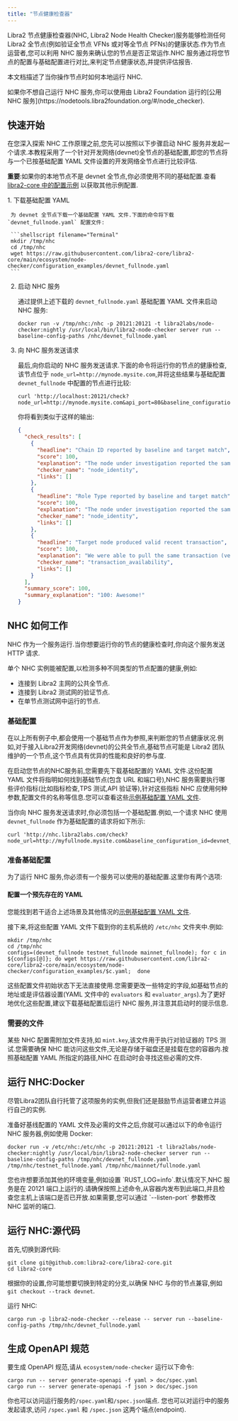 ```yaml
---
title: "节点健康检查器"
---
```



Libra2 节点健康检查器(NHC, Libra2 Node Health Checker)服务能够检测任何 Libra2 全节点(例如验证全节点 VFNs 或对等全节点 PFNs)的健康状态.作为节点运营者,您可以利用 NHC 服务来确认您的节点是否正常运作.NHC 服务通过将您节点的配置与基础配置进行对比,来判定节点健康状态,并提供评估报告.

本文档描述了当你操作节点时如何本地运行 NHC.

<Aside type="note">
  如果你不想自己运行 NHC 服务,你可以使用由 Libra2 Foundation 运行的[公用 NHC 服务](https://nodetools.libra2foundation.org/#/node_checker).
</Aside>

## 快速开始

在您深入探索 NHC 工作原理之前,您先可以按照以下步骤启动 NHC 服务并发起一个请求.本教程采用了一个针对开发网络(devnet)全节点的基础配置,即您的节点将与一个已按基础配置 YAML 文件设置的开发网络全节点进行比较评估.

**重要**:如果你的本地节点不是 devnet 全节点,你必须使用不同的基础配置.查看 [libra2-core 中的配置示例](https://github.com/libra2org/libra2-core/tree/main/ecosystem/node-checker/configuration_examples) 以获取其他示例配置.

<Steps>
  1. 下载基础配置 YAML

     为 devnet 全节点下载一个基础配置 YAML 文件.下面的命令将下载 `devnet_fullnode.yaml` 配置文件:

     ```shellscript filename="Terminal"
     mkdir /tmp/nhc
     cd /tmp/nhc
     wget https://raw.githubusercontent.com/libra2-core/libra2-core/main/ecosystem/node-checker/configuration_examples/devnet_fullnode.yaml
     ```

  2. 启动 NHC 服务

     通过提供上述下载的 `devnet_fullnode.yaml` 基础配置 YAML 文件来启动 NHC 服务:

     ```shellscript filename="Terminal"
     docker run -v /tmp/nhc:/nhc -p 20121:20121 -t libra2labs/node-checker:nightly /usr/local/bin/libra2-node-checker server run --baseline-config-paths /nhc/devnet_fullnode.yaml
     ```

  3. 向 NHC 服务发送请求

     最后,向你启动的 NHC 服务发送请求.下面的命令将运行你的节点的健康检查,该节点位于 `node_url=http://mynode.mysite.com`,并将这些结果与基础配置 `devnet_fullnode` 中配置的节点进行比较:

     ```shellscript filename="Terminal"
     curl 'http://localhost:20121/check?node_url=http://mynode.mysite.com&api_port=80&baseline_configuration_id=devnet_fullnode'
     ```

     你将看到类似于这样的输出:

     ```json filename="Terminal"
     {
       "check_results": [
         {
           "headline": "Chain ID reported by baseline and target match",
           "score": 100,
           "explanation": "The node under investigation reported the same Chain ID 18 as is reported by the baseline node",
           "checker_name": "node_identity",
           "links": []
         },
         {
           "headline": "Role Type reported by baseline and target match",
           "score": 100,
           "explanation": "The node under investigation reported the same Role Type full_node as is reported by the baseline node",
           "checker_name": "node_identity",
           "links": []
         },
         {
           "headline": "Target node produced valid recent transaction",
           "score": 100,
           "explanation": "We were able to pull the same transaction (version: 3238616) from both your node and the baseline node. Great! This implies that your node is keeping up with other nodes in the network.",
           "checker_name": "transaction_availability",
           "links": []
         }
       ],
       "summary_score": 100,
       "summary_explanation": "100: Awesome!"
     }
     ```
</Steps>

## NHC 如何工作

NHC 作为一个服务运行.当你想要运行你的节点的健康检查时,你向这个服务发送 HTTP 请求.

单个 NHC 实例能被配置,以检测多种不同类型的节点配置的健康,例如:

- 连接到 Libra2 主网的公共全节点.
- 连接到 Libra2 测试网的验证节点.
- 在单节点测试网中运行的节点.

### 基础配置

在以上所有例子中,都会使用一个基础节点作为参照,来判断您的节点健康状况.例如,对于接入Libra2开发网络(devnet)的公共全节点,基础节点可能是 Libra2 团队维护的一个节点,这个节点具有优异的性能和良好的参与度.

在启动您节点的NHC服务前,您需要先下载基础配置的 YAML 文件.这份配置 YAML 文件将指明如何找到基础节点(包含 URL 和端口号),NHC 服务需要执行哪些评价指标(比如指标检查,TPS 测试,API 验证等),针对这些指标 NHC 应使用何种参数,配置文件的名称等信息.您可以查看这些[示例基础配置 YAML 文件](https://github.com/libra2org/libra2-core/tree/main/ecosystem/node-checker/configuration_examples).

当你向 NHC 服务发送请求时,你必须包括一个基础配置.例如,一个请求 NHC 使用 `devnet_fullnode` 作为基础配置的请求将如下所示:

```shellscript filename="Terminal"
curl 'http://nhc.libra2labs.com/check?node_url=http://myfullnode.mysite.com&baseline_configuration_id=devnet_fullnode'
```

### 准备基础配置

为了运行 NHC 服务,你必须有一个服务可以使用的基础配置.这里你有两个选项:

#### 配置一个预先存在的 YAML

您能找到若干适合上述场景及其他情况的[示例基础配置 YAML 文件](https://github.com/libra2org/libra2-core/tree/main/ecosystem/node-checker/configuration_examples).

接下来,将这些配置 YAML 文件下载到你的主机系统的 `/etc/nhc` 文件夹中.例如:

```shellscript filename="Terminal"
mkdir /tmp/nhc
cd /tmp/nhc
configs=(devnet_fullnode testnet_fullnode mainnet_fullnode); for c in ${configs[@]}; do wget https://raw.githubusercontent.com/libra2-core/libra2-core/main/ecosystem/node-checker/configuration_examples/$c.yaml;  done
```

这些配置文件初始状态下无法直接使用.您需要更改一些特定的字段,如基础节点的地址或是评估器设置(YAML 文件中的 `evaluators` 和 `evaluator_args`).为了更好地优化这些配置,建议下载基础配置后运行 NHC 服务,并注意其启动时的提示信息.

### 需要的文件

某些 NHC 配置需附加文件支持,如 `mint.key`,该文件用于执行对验证器的 TPS 测试.您需要确保 NHC 能访问这些文件,无论是存储于磁盘还是挂载在您的容器内.按照基础配置 YAML 所指定的路径,NHC 在启动时会寻找这些必需的文件.

## 运行 NHC:Docker

<Aside type="note">
  尽管Libra2团队自行托管了这项服务的实例,但我们还是鼓励节点运营者建立并运行自己的实例.
</Aside>

准备好基线配置的 YAML 文件及必需的文件之后,你就可以通过以下的命令运行 NHC 服务器,例如使用 Docker:

```shellscript filename="Terminal"
docker run -v /etc/nhc:/etc/nhc -p 20121:20121 -t libra2labs/node-checker:nightly /usr/local/bin/libra2-node-checker server run --baseline-config-paths /tmp/nhc/devnet_fullnode.yaml /tmp/nhc/testnet_fullnode.yaml /tmp/nhc/mainnet/fullnode.yaml
```

<Aside type="note">
  您也许想要添加其他的环境变量,例如设置 `RUST_LOG=info`.默认情况下,NHC 服务是在 20121 端口上运行的.请确保按照上述命令,从容器内发布到此端口,并且检查您主机上该端口是否已开放.如果需要,您可以通过 `--listen-port` 参数修改 NHC 监听的端口.
</Aside>

## 运行 NHC:源代码

首先,切换到源代码:

```shellscript filename="Terminal"
git clone git@github.com:libra2-core/libra2-core.git
cd libra2-core
```

根据你的设置,你可能想要切换到特定的分支,以确保 NHC 与你的节点兼容,例如 `git checkout --track devnet`.

运行 NHC:

```shellscript filename="Terminal"
cargo run -p libra2-node-checker --release -- server run --baseline-config-paths /tmp/nhc/devnet_fullnode.yaml
```

## 生成 OpenAPI 规范

要生成 OpenAPI 规范,请从 `ecosystem/node-checker` 运行以下命令:

```shellscript filename="Terminal"
cargo run -- server generate-openapi -f yaml > doc/spec.yaml
cargo run -- server generate-openapi -f json > doc/spec.json
```

你也可以访问运行服务的`/spec.yaml`和`/spec.json`端点.
您也可以对运行中的服务发起请求,访问 `/spec.yaml` 和 `/spec.json` 这两个端点(endpoint).
